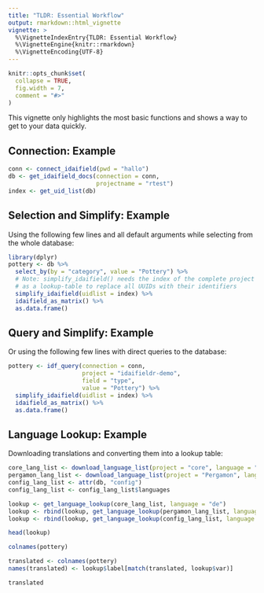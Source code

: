 ```yaml
---
title: "TLDR: Essential Workflow"
output: rmarkdown::html_vignette
vignette: >
  %\VignetteIndexEntry{TLDR: Essential Workflow}
  %\VignetteEngine{knitr::rmarkdown}
  %\VignetteEncoding{UTF-8}
---
```


```r
knitr::opts_chunk$set(
  collapse = TRUE,
  fig.width = 7,
  comment = "#>"
)
```

This vignette only highlights the most basic functions and shows a way to get to
your data quickly. 

## Connection: Example

```r
conn <- connect_idaifield(pwd = "hallo")
db <- get_idaifield_docs(connection = conn,
                         projectname = "rtest")
index <- get_uid_list(db)
```

## Selection and Simplify: Example

Using the following few lines and all default arguments while selecting from the whole database: 

```r
library(dplyr)
pottery <- db %>%
  select_by(by = "category", value = "Pottery") %>%
  # Note: simplify_idaifield() needs the index of the complete project database 
  # as a lookup-table to replace all UUIDs with their identifiers
  simplify_idaifield(uidlist = index) %>%
  idaifield_as_matrix() %>%
  as.data.frame()
```
## Query and Simplify: Example

Or using the following few lines with direct queries to the database:

```r
pottery <- idf_query(connection = conn,
                     project = "idaifieldr-demo", 
                     field = "type", 
                     value = "Pottery") %>%
  simplify_idaifield(uidlist = index) %>%
  idaifield_as_matrix() %>%
  as.data.frame()
```

## Language Lookup: Example

Downloading translations and converting them into a lookup table:

```r
core_lang_list <- download_language_list(project = "core", language = "de")
pergamon_lang_list <- download_language_list(project = "Pergamon", language = "de")
config_lang_list <- attr(db, "config")
config_lang_list <- config_lang_list$languages

lookup <- get_language_lookup(core_lang_list, language = "de")
lookup <- rbind(lookup, get_language_lookup(pergamon_lang_list, language = "de"))
lookup <- rbind(lookup, get_language_lookup(config_lang_list, language = "de"))

head(lookup)
```


```r
colnames(pottery)

translated <- colnames(pottery)
names(translated) <- lookup$label[match(translated, lookup$var)]

translated
```



